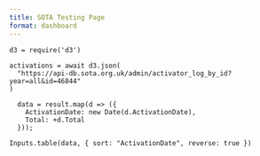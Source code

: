 ```yaml
---
title: SOTA Testing Page
format: dashboard
---
```




```ojs
d3 = require('d3')

activations = await d3.json(
  "https://api-db.sota.org.uk/admin/activator_log_by_id?year=all&id=46844"
)

  data = result.map(d => ({
    ActivationDate: new Date(d.ActivationDate),
    Total: +d.Total
  }));
```

```ojs
Inputs.table(data, { sort: "ActivationDate", reverse: true })
```
